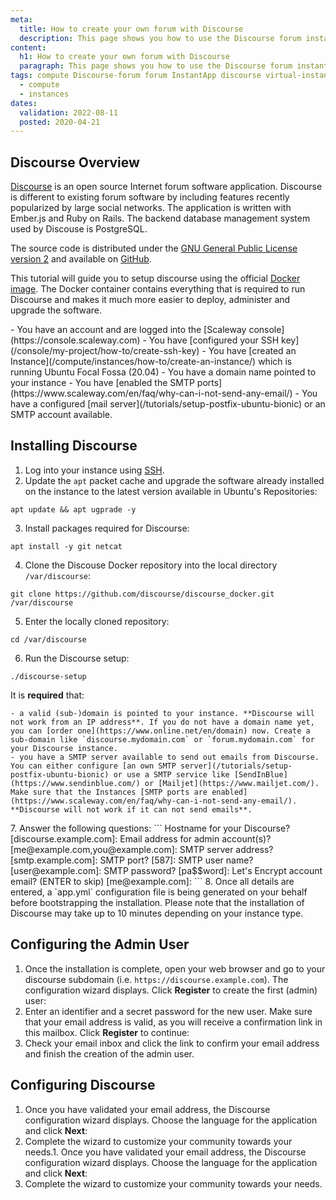 ```yaml
---
meta:
  title: How to create your own forum with Discourse
  description: This page shows you how to use the Discourse forum instant app on your Instance.
content:
  h1: How to create your own forum with Discourse
  paragraph: This page shows you how to use the Discourse forum instant app on your Instance.
tags: compute Discourse-forum forum InstantApp discourse virtual-instance
  - compute
  - instances
dates:
  validation: 2022-08-11
  posted: 2020-04-21
---
```


## Discourse Overview

[Discourse](https://www.discourse.org) is an open source Internet forum software application. Discourse is different to existing forum software by including features recently popularized by large social networks. The application is written with Ember.js and Ruby on Rails. The backend database management system used by Discouse is PostgreSQL.

The source code is distributed under the [GNU General Public License version 2](https://www.gnu.org/licenses/old-licenses/gpl-2.0.html) and available on [GitHub](https://github.com/discourse/discourse).

This tutorial will guide you to setup discourse using the official [Docker image](https://github.com/discourse/discourse_docker). The Docker container contains everything that is required to run Discourse and makes it much more easier to deploy, administer and upgrade the software.

<Message type="requirement">
  - You have an account and are logged into the [Scaleway console](https://console.scaleway.com)
  - You have [configured your SSH key](/console/my-project/how-to/create-ssh-key)
  - You have [created an Instance](/compute/instances/how-to/create-an-instance/) which is running Ubuntu Focal Fossa (20.04)
  - You have a domain name pointed to your instance
  - You have [enabled the SMTP ports](https://www.scaleway.com/en/faq/why-can-i-not-send-any-email/)
  - You have a configured [mail server](/tutorials/setup-postfix-ubuntu-bionic) or an SMTP account available.
</Message>

## Installing Discourse

1. Log into your instance using [SSH](/compute/instances/how-to/connect-to-instance).
2. Update the `apt` packet cache and upgrade the software already installed on the instance to the latest version available in Ubuntu's Repositories:
  ```
  apt update && apt ugprade -y
  ```
3. Install packages required for Discourse:
  ```
  apt install -y git netcat
  ```
4. Clone the Discouse Docker repository into the local directory `/var/discourse`:
  ```
  git clone https://github.com/discourse/discourse_docker.git /var/discourse
  ```
5. Enter the locally cloned repository:
  ```
  cd /var/discourse
  ```
6. Run the Discourse setup:
  ```
  ./discourse-setup
  ```

  <Message type="important">
  
  It is **required** that:

    - a valid (sub-)domain is pointed to your instance. **Discourse will not work from an IP address**. If you do not have a domain name yet, you can [order one](https://www.online.net/en/domain) now. Create a sub-domain like `discourse.mydomain.com` or `forum.mydomain.com` for your Discourse instance.
    - you have a SMTP server available to send out emails from Discourse. You can either configure [an own SMTP server](/tutorials/setup-postfix-ubuntu-bionic) or use a SMTP service like [SendInBlue](https://www.sendinblue.com/) or [Mailjet](https://www.mailjet.com/). Make sure that the Instances [SMTP ports are enabled](https://www.scaleway.com/en/faq/why-can-i-not-send-any-email/). **Discourse will not work if it can not send emails**.

  </Message>
7. Answer the following questions:
  ```
  Hostname for your Discourse? [discourse.example.com]:
  Email address for admin account(s)? [me@example.com,you@example.com]:
  SMTP server address? [smtp.example.com]:
  SMTP port? [587]:
  SMTP user name? [user@example.com]:
  SMTP password? [pa$$word]:
  Let's Encrypt account email? (ENTER to skip) [me@example.com]:
  ```
8. Once all details are entered, a `app.yml` configuration file is being generated on your behalf before bootstrapping the installation. Please note that the installation of Discourse may take up to 10 minutes depending on your instance type.

## Configuring the Admin User

1. Once the installation is complete, open your web browser and go to your discourse subdomain (i.e. `https://discourse.example.com`). The configuration wizard displays. Click **Register** to create the first (admin) user:
    <Lightbox src="scaleway-discourse01.webp" alt="" />
2. Enter an identifier and a secret password for the new user. Make sure that your email address is valid, as you will receive a confirmation link in this mailbox. Click **Register** to continue:
    <Lightbox src="scaleway-discourse02.webp" alt="" />
3. Check your email inbox and click the link to confirm your email address and finish the creation of the admin user.

## Configuring Discourse

1. Once you have validated your email address, the Discourse configuration wizard displays. Choose the language for the application and click **Next**:
    <Lightbox src="scaleway-discourse04.webp" alt="" />
2. Complete the wizard to customize your community towards your needs.1. Once you have validated your email address, the Discourse configuration wizard displays. Choose the language for the application and click **Next**:
    <Lightbox src="scaleway-discourse04.webp" alt="" />
2. Complete the wizard to customize your community towards your needs.  <Lightbox src="scaleway-discourse05.webp" alt="" />
